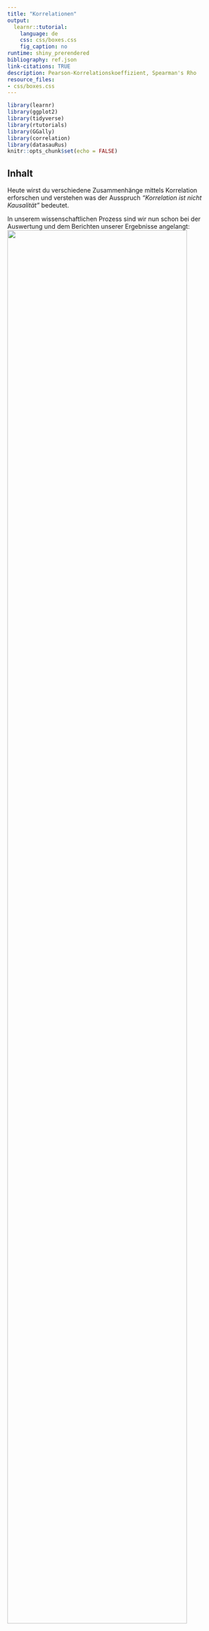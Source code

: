 ```yaml
---
title: "Korrelationen"
output:
  learnr::tutorial:
    language: de
    css: css/boxes.css
    fig_caption: no
runtime: shiny_prerendered
bibliography: ref.json
link-citations: TRUE
description: Pearson-Korrelationskoeffizient, Spearman's Rho
resource_files:
- css/boxes.css
---
```


```r
library(learnr)
library(ggplot2)
library(tidyverse)
library(rtutorials)
library(GGally)
library(correlation)
library(datasauRus)
knitr::opts_chunk$set(echo = FALSE)
```

## Inhalt

Heute wirst du verschiedene Zusammenhänge mittels Korrelation erforschen und verstehen was der Ausspruch *"Korrelation ist nicht Kausalität"* bedeutet.

In unserem wissenschaftlichen Prozess sind wir nun schon bei der Auswertung und dem Berichten unserer Ergebnisse angelangt: ![](images/prozess.png){width="90%"}

## Lernziele

In diesem Tutorial lernst du:

-   <input type="checkbox" unchecked> Was eine Korrelation ist</input>
-   <input type="checkbox" unchecked> Welche Arten von es Korrelation gibt</input>
-   <input type="checkbox" unchecked> Was du bei Korrelationen beachten solltest</input>
-   <input type="checkbox" unchecked> Wie du eine Korrelation berechnest</input>
-   <input type="checkbox" unchecked> Das Berichten der Ergebnisse nach APA-Richtlinien </input>

## Grundlagen

Korrelationen sind eine Möglichkeit, den statistischen **Zusammenhang zwischen zwei Variablen** zu messen. Sie geben an, wie sich Veränderungen in einer Variable auf Veränderungen in einer anderen Variable auswirken (meist in einer *"je mehr/weniger XX, desto mehr/weniger YY"* - Beziehung). Es ist wichtig zu beachten, dass Korrelationen nur auf rechnerische Abhängigkeiten hinweisen, ohne einen kausalen Zusammenhang zwischen den Variablen herzustellen.

Ein einfaches Beispiel für eine **positive bzw. gleichsinnge Korrelation** wäre die Beziehung zwischen der Anzahl der Stunden, die jemand pro Woche studiert, und den Punkten in der Abschlussprüfung. Wenn jemand **mehr Zeit** mit dem Studieren verbringt, **steigen** auch **die Punkte in der Abschlussprüfung**.

```r
set.seed(341)
noten <- runif(50, min=0, max=100)
studienzeit <- noten * 0.2 + rnorm(50, mean =26, sd=1)

plot(studienzeit, noten, 
     main="Positive Korrelation: Studienzeit und Punkte in der Prüfung", 
     xlab="Studienzeit (Stunden/Woche)", 
     ylab="Punkte", 
     col="blue")
```

Ebenso wäre **auch** eine Korrelation **gleichsinning, wenn beide Werte abnehmen**.

Eine **negative bzw. gegenläufige Korrelation** könnte zwischen der Anzahl der gerauchten Zigaretten pro Tag und der Lungenkapazität bestehen. Je **mehr geraucht** wird, desto **stärker nimmt** tendenziell die **Lungenkapazität ab**.

```r
set.seed(371)
zigaretten <- runif(50, min=0, max=30)
lungenkapazitaet <- 100 - zigaretten * 1.5 + rnorm(50, mean=0, sd=5)
plot(zigaretten, lungenkapazitaet, 
     main="Negative Korrelation: Rauchen und Lungenkapazität", 
     xlab="Zigaretten (Stück/Tag)", 
     ylab="Lungenkapazität", 
     col="blue")
```

Wenn du Korrelation etwas interaktiver verstehen möchtest, besuche die [Seite "interpreting correlations"](https://rpsychologist.com/correlation/) von Kristoffer @magnusson2023 .

### Stolperfallen

::: gelb
Es ist jedoch wichtig zu beachten, dass **Korrelationen nicht immer auf eine tatsächliche Beziehung hinweisen**. Zum Beispiel könnte es eine Korrelation zwischen der Anzahl der Eiscremebecher, die im Sommer verkauft werden, und der Anzahl der Badeunfälle geben, aber das bedeutet nicht, dass das Essen von Eiscreme zu Badeunfällen führt. Es könnte eine gemeinsame Ursache geben, wie warmes Wetter, das sowohl den Verkauf von Eiscreme als auch Badeunfälle beeinflusst (ist diese Variable nicht Teil unseres Schätzung wird sie als Störvariable bezeichnet, mehr dazu [hier](https://onlinekurslabor.phil.uni-augsburg.de/course/text/3869/3156)).
:::

```r
set.seed(371)
eiscremebecher <- runif(50, min=0, max=5000)
badeunfaelle <- eiscremebecher * 0.6 + rnorm(50, mean=50, sd=500)

plot(eiscremebecher, badeunfaelle, 
     main=" Korrelation: Eiscreme und Badeunfälle", 
     xlab="Eiscremebecher (Anzahl)", 
     ylab="Badeunfälle", 
     col="red")
```

</br>

Darüber hinaus hat sich das Mantra: **"Korrelation ist nicht Kausalität"** unter der Gruppe an Statistikgelehrten verbreitet. Es ist quasi das Codewort für den Club der Statistik, mit dem sich die Mitglieder auch gleichzeitig in der Öffentlichkeit wiedererkennen können. 😉

Korrelation ist die totale Gleichberechtigung zwischen beiden Variablen. Es wird keine Annahme gemacht, ob und in welcher Weise eine der beiden Variablen die andere beeinflusst. Wollen wir das herausfinden, müssen wir zu komplexeren Methoden wie der Regression greifen und auch das Versuchsdesign entsprechend geschickt entwerfen.

Aber zurück zur Korrelation: Es gibt in der Statistik **zahlreiche Arten eine Korrelation** zu berechnen. Wir wollen uns heute auf die zwei populärsten Arten Beschränken:

-   **Pearson-Produkt-Moment-Korrelation** (für zwei intervallskalierte Variablen)
-   **Spearman´s ρ** (bzw. rho) (für zwei mindestens ordinalskalierte Variablen)

## Pearson-Korrelation

::: gelb
Die Pearson-Produkt-Korrelation schätzt die Stärke und Richtung des **linearen** Zusammenhangs zwischen zwei **metrisch** skalierten Variablen.

Korrelationen werden in der Statistik meist mit dem Buchstaben *r* abgekürzt. Die wahre (meist unbekannte) Korrelation in der Population trägt den passenden altgriechischen Buchstaben, $\rho$ [rho].
:::

</br>

Die Pearson-Produkt-Moment Korrelation (kurz: Pearson-Korrelation), ist ein Maß für den linearen Zusammenhang zwischen zwei Variablen. Sie variiert **zwischen -1 und +1**, wobei +1 eine perfekte positive Korrelation, -1 eine perfekte negative Korrelation und **0 keine Korrelation** bedeutet. Dabei lassen sich diese Korrelationen auch nach ihrer Stärke einordnen:

-   \|*r*\| um den Wert .10 **geringe / schwache Korrelation**
-   \|*r*\| um den Wert .30 **mittlere / moderate Korrelation**
-   \|*r*\| um den Wert .50 **große / starke Korrelation**

Diese Interpretation wurde, wie auch die Effektstärke, von @cohen1988 aufgestellt und ist ebenfalls nur eine Daumenregel.

### Hypothesen aufstellen

Auch für Korrelationsanalysen stellen wir, wie immer, zwei Hypothesen auf:

-   H0 (Nullhypothese): Es besteht keine Korrelation zwischen den Variablen.
-   H1 (Alternativhypothese): Es besteht eine Korrelation zwischen den Variablen.

## Voraussetzungen prüfen

Bevor wir mit der Korrelation den Zusammenhang berechnen, müssen wir sicherstellen, dass unsere Daten die notwendigen Voraussetzungen erfüllen.

Damit wir Aussagen von unserer Stichprobe auf die Grundgesamtheit übertragen (Inferenzstatistik) können, müssen wir zuvor unsere Daten etwas genauer inspizieren.

Voraussetzungen für Korrelationen:

+----------------------------------+-----------------------------+
| Voraussetzungen                  | Überprüfung                 |
+==================================+=============================+
| 1.  keine Ausreißer              | `boxplot()`                 |
+----------------------------------+-----------------------------+
| 2.  keine Kluster                | `plot()`                    |
+----------------------------------+-----------------------------+
| 3.  Normalverteilung             | `qqnorm()` und `qqline()`   |
+----------------------------------+-----------------------------+
| 4.  Linearität                   | `plot()`                    |
+----------------------------------+-----------------------------+

Nehmen wir an, wir untersuchen den Datensatz `economics` aus dem `ggplot2`-Paket in *R*, der Zeitreihendaten zur US-Wirtschaft enthält. Der `economics` Datensatz enthält unter anderem Daten zur Anzahl an Arbeitslosen (`unemploy`) und zur medianen Dauer der Arbeitslosigkeit in Wochen (`uempmed`).

```r
# Laden des economics Datensatzes
# library(ggplot2)
# library(tidyverse)

head(economics) |> 
  select(uempmed, unemploy)

```

Wir gehen diese Voraussetzungen eine nach dem anderen durch:

### Keine Ausreißer

Die **Pearson-Korrelation** ist sehr empfindlich gegenüber Ausreißern. Daher sollten wir unsere Daten im Vorhinein entsprechend mittels Visualisierungen überprüfen und bei Ausreißern ggf. robustere Verfahren zur Berechenung wählen (z.B. Spearman´s Rho).

Am leichtesten lassen sich Ausreißer im `boxplot()` erkennen:

```r
boxplot(economics$uempmed, 
        main = "uempmed: durchschnittliche Dauer der Arbeitslosigkeit")
boxplot(economics$unemploy, 
        main = "unemploy: Anz. an Arbeitslosen")
```

::: blau-nb
Wie bereits erwähnt, gibt es zahlreiche andere Wege zur Visualisierung außer `ggplot2`. Was du oben siehst, ist eine typische Anwendung von Visualisierungen mit base R.
:::

```r
  question_radio("Denkst du wir haben Ausreißer in den Daten?",
    answer("Es gibt eine Menge an Ausreißern in beiden Variablen.", 
           correct = TRUE),
    answer("In der Variable `uempmed` gibt es 1 Ausreißer.", 
           message = "Es gibt einen Ausreißer der heraussticht, aber auch alle anderen Punkte bis zum Wisker, können als Ausreißer interpretiert werden."),
    answer("Es gibt keine Ausreißer in den Daten.",
           message = "alle Punkte, die nach dem Wisker eingezeichnet sind, können als Ausreißer interpretiert werden."),
    correct  = "In dem Fall des Boxplots sind Daten, die Auserhalb der 1.5 x IQR liegen als Ausreißer markiert. Das sind hier alle Punkte die auserhalb des Wiskers liegen.",
    incorrect = random_encouragement("de"),
    allow_retry = TRUE,
    random_answer_order = TRUE
  )
```

### Keine Kluster

Auch Kluster führen zu falschen Annahmen über unsere Daten. Das lässt sich am besten grafisch zeigen:

![](images/Cluster_werner_gruber.JPG)

Source: @gruber2019, [online](https://wgruber.github.io/Modellbildung2/)

Ohne die Kluster zu beachten, würden wir hier von einem starken positiven Zusammenhang ausgehen (pinke Linie). Berechnen wir pro Kluster den Zusammenhang (gelbe und blaue Linie) sieht der Zusammenhang schon wesentlich schwächer aus.

Schauen wir uns den `economics` Datensatz mittels `plot()` im Hinblick auf mögliche Kluster an:

```r
plot(economics$uempmed, economics$unemploy, 
     main="Scatterplot: durchschnittliche \n Dauer der Arbeitslosigkeit vs. Anzahl")
```

```r
  question_radio("Denkst du wir haben Kluster in den Daten?",
    answer("Es gibt keine erkennbaren Kluster in den Daten.", 
           correct = TRUE),
    answer("Die Daten lassen sich deutlich in 2 Kategorien unterscheiden.", 
           message = "Ich sehe was du meinst: je höher der x-Wert, desto weniger Daten liegen vor, aber der Trend bleibt doch annähernd der gleiche daher können wir hier keine klaren Gruppen trennen."),
    correct  = "Obwohl die Daten immer weniger werden je höher der x-Wert ist können wir keine klaren Gruppen trennen.",
    allow_retry = TRUE,
    random_answer_order = TRUE
  )
```

### Normalverteilung

Wie du auf eine Normalverteilung untersuchst, hast du im letzten Tutorial bereits gelernt, aber übung macht den Meister:

Schau dir die **Q-Q-Plots** `qqnorm()` mit `qqline()` für unsere Beispieldaten an:

durchschnittliche Dauer der Arbeitslosigkeit

```r
qqnorm(economics$uempmed, ylab = "Median-Dauer Arbeitslosigkeit") 
qqline(economics$uempmed, col= "red")
```

Arbeitslosenzahlen:

```r
qqnorm(economics$unemploy, ylab = "Arbeitslosenzahl") 
qqline(economics$unemploy, col= "red")
```

```r
quiz(
  question_radio("Denkst du wir haben eine Normalverteilung für unsere Daten?",
    answer("Die Daten weichen insbesondere an den Enden sehr stark von der Diagonalen ab, daher sind die Daten *nicht* normalverteilt.",
           correct = TRUE),
    answer("Die Daten weichen nur marignal von der Diagonalen ab, daher sind die Daten normalverteilt.", 
           message = "Obwohl es nur an den Rändern abweicht, ist das Maß der Abweichung doch so stark, dass diese Daten nicht mehr als normalverteilt bezeichnert werden sollten."),
    correct  = "Genau! Die Daten sind nicht normalverteilt. Das könntest du auch überprüfen, indem du den shapiro.test() für die Variablen durchführst.",
    incorrect = random_encouragement("de"),
    allow_retry = TRUE,
    random_answer_order = TRUE
  ))
```

### Linearität

Da wir mit der Korrelation den linearen Zusammenhang testen, sollten wir auch davon ausgehen können, dass unsere Daten einen linearen Zusammenhang aufweisen. Um dies zu überprüfen würden wir uns ebenfalls das Punktdiagramm unserer Daten anschauen.

Hier haben wir für dich einige Zusammenhänge simuliert, und mit rot jeweils eine Linie des Zusammenhangs (Korrelationsgerade) eingezeichnet. In nicht linearen Zusammenhängen bekommen wir teilweise starke Abweichungen der Daten von unserem liniearen Schätzungsgeraden, die damit zu einer Verzerrung des Korrelationskoeffizienten führen können. Plump ausgedrück: Ist der Zusammenhang der Daten nicht linear, ist es nicht die beste Idee deneren Zusammenhang mit einer Linie auszudrücken. Es würden teilweise zwei Linien benötigt oder sogar eine Bogenform (exponentieller Zusammenhang).

```r
set.seed(123)

# Definieren der Anzahl der Datenpunkte
n <- 20

# Erzeugen von Daten für vier verschiedene Szenarien
x <- 1:n
y_linear <- 1.5 * x + rnorm(n, mean=0, sd=1)  # Linearer Zusammenhang
y_exponential <- 0.2 * exp(x/3) + rnorm(n, mean=0, sd=1)  # Exponentieller Zusammenhang
y_cluster <- c(rep(5, 10), rep(20, 10)) + rnorm(n, mean=0, sd=0.5)  # Kluster-Effekt
y_outlier <- c(rep(5, n-1), 35) + rnorm(n, mean=0, sd=0.5)  # Extrem hoher Ausreißer

# Berechnung des Korrelationskoeffizienten für linearen Zusammenhang
cor_linear <- cor(x, y_linear)
cor_exp <- cor(x, y_exponential)
cor_cluster <- cor(x,y_cluster)
cor_outlier <- cor(x,y_outlier)

# Erstellen der Plots
par(mfrow = c(2, 2))

plot(x, y_linear, main=paste("Linearer Zusammenhang\nKorrelation r =:", 
                             round(cor_linear, 2)), 
     ylim=c(0, 35), 
     pch=19,
     ylab = NA,
     xlab = NA,
     xaxt = "n",
     yaxt = "n")
reg_modell <- lm(y_linear ~ x)
abline(reg_modell, col="red")

plot(x, y_exponential, 
     main=paste("Exponentieller Zusammenhang\nKorrelation r =:",
                round(cor_exp, 2)), 
     ylim=c(0, 100),
     pch=19,
     ylab = NA,
     xlab = NA,
     xaxt = "n",
     yaxt = "n")
reg_modele <- lm(y_exponential ~ x)
abline(reg_modele, col="red")

plot(x, y_cluster, 
     main=paste("Kluster-Effekt\nKorrelation: r =", round(cor_cluster, 2)), 
     ylim=c(0, 35), 
     pch=19,
     ylab = NA,
     xlab = NA,
     xaxt = "n",
     yaxt = "n")
reg_modelc <- lm(y_cluster ~ x)
abline(reg_modelc, col="red")

plot(x, y_outlier, main=paste("Effekt durch hohen Ausreißer\nKorrelation: r =",
                              round(cor_outlier, 2)),
     ylim=c(0, 35),
     pch=19,
     ylab = NA,
     xlab = NA,
     xaxt = "n",
     yaxt = "n")
reg_modelo <- lm(y_outlier ~ x)
abline(reg_modelo, col="red")

# reset graphics device option
par(mfrow = c(1, 1))
```

#### Datasaurus Dozen

Um den Punkt zu verdeutlichen, dass es wichtig ist, die Daten visuell darzustellen und sich nicht bloß *summary stats* anzusehen, haben Forschende die *Datasaurus Dozen* entwickelt: 12 Datensätze, **alle mit gleichem Mittelwert, Standardabweichung und Korrelation**. [@matejka2017]

```r
datasauRus::datasaurus_dozen |>
  dplyr::filter(dataset != "slant_up") |>
ggplot(aes(x = x, y = y, colour = dataset))+
    geom_point()+
    theme_void()+
    geom_abline(color = "red") +
    theme(legend.position = "none")+
    facet_wrap(~dataset, ncol = 3)
```

In nicht simulierten Daten ist es natürlich nicht ganz so einfach zu sehen, ob ein linearer Zusammenhang besteht. Frage dich einfach: Gibt es einen generellen Trend für eine Diagonale in den Daten, die auf einen solchen Zusammenhang hindeuten würde?

::: aufgabe
Sieh dir mittels `plot()` nochmal unsere `economics` Daten an und überlege, ob wir einen linearen Zusammenhang vermuten können.
:::

```r
plot(economics$uempmed, economics$unemploy, 
     main="Scatterplot: durchschnittliche \nDauer der Arbeitslosigkeit vs. Anzahl")
```

```r
  question_radio("Denkst du wir haben eine Linearität für unsere Daten?",
    answer("Es gibt einen klar zu erkennenden, positiven linearen Zusammenhang.",
           correct = TRUE),
    answer("Es gibt einen klar zu erkennenden, negativen linearen Zusammenhang.", 
           message = "Die Daten gehen von links unten nach rechts oben, es liegt ein gleichgerichteter Zusammenhang vor, hier: je mehr x desto mehr y."),
    answer("Es gibt keinen klar zu erkennenden linearen Zusammenhang.", 
           message = "Generell lässt sich schon ein Trend für einen positiven linearen Zusammenhang erkennen. Die Daten gehen von links unten nach rechts oben, sind also gleichsinnig."),
    correct  = "Die Daten gehen von links unten nach rechts oben, es liegt ein gleichsinniger Zusammenhang vor, hier: je mehr x desto mehr y.",
    incorrect = random_encouragement("de"),
    allow_retry = TRUE,
    random_answer_order = TRUE
  )
```

```r
  question_radio("Nachdem wir alle Voraussetzungen nun geprüft haben, würdest du sagen wir können mit unseren Daten Pearsons *r* berechnen?",
    answer("Lieber nicht, da die Voraussetzungen nicht erfüllt sind.",
           correct = TRUE),
    answer("Die Voraussetzungen sind zwar nicht alle erfüllt, aber zum Großteil schon.", 
           message = "Das einzige was erfüllt ist, ist die Linearität. Die Daten sind nicht normalverteilt, daher wäre ein Signifikanztest nicht angebracht (zumindest keiner, der nicht auf unsere Verteilung angepasst ist). Außerdem gibt es sehr viele Ausreißer. Auch das würde verlangen, dass wir einen speziellen angepassten Test rechnen sollten."),
    correct  = "Genau! Das einzige was erfüllt ist, ist die Linearität. Die Daten sind nicht normalverteilt, daher wäre ein Signifikanztest nicht angebracht (zumindest keiner, der nicht auf unsere Verteilung angepasst ist). Außerdem gibt es sehr viele Ausreißer. Auch das würde verlangen, dass wir einen speziellen angepassten Test rechnen sollten.",
    allow_retry = TRUE,
    random_answer_order = TRUE,
    incorrect = random_encouragement("de")
  )
```


### Beispiel

Da der `economics` Datensatz nicht die Voraussetzungen für pearsons *r* erfüllt, wollen wir gemeinsam den Beispieldatensatz `mtcars` auf diese Voraussetzungen untersuchen.

Die Daten den `mtcars` stammen aus der Zeitschrift *Motor Trend US* aus dem Jahr 1974 und umfassen den Kraftstoffverbrauch und 10 Aspekte der Fahrzeugkonstruktion und -leistung von 32 Fahrzeugen (Modelle von 1973-74). Wir schauen uns die Variablen `mpg`- *Miles/(US) gallon* und `wt` - *Weight (1000 lbs)* an.

::: aufgabe
Teste, ob die Variblen `mpg` und `wt` den Voraussetzungen für eine Pearson Korrelation entsprechen.

-   keine Ausreißer: boxplot()
-   keine Kluster: plot()
-   Linearität: plot()
-   Normalverteilung: qqnorm() + qqline()
:::

```r

```

```r
boxplot(mtcars$mpg, main="Miles/gallon")
boxplot(mtcars$wt, main="weight")
plot(mtcars$mpg, mtcars$wt)
qqnorm(mtcars$mpg, main = "Miles/gallon Q-Q Plot")
qqline(mtcars$mpg)
qqnorm(mtcars$wt, main = "weight Q-Q Plot")
qqline(mtcars$wt)
```

Uff, da kommt einiges an Code zusammen!

Uns steht für die Visualisierung des Zusammenhangs von Variablen auch eine nette Funktion aus dem Paket `GGally` zur Verfügung.

Die Funktion sieht so aus:

``` r
GGally::ggscatmat(data, colums = c("x","y"))
```

Sie nimmt deinen Data Frame (`data`) als Input, und du gibst ihr für das `colums` Argument alle Variablen, für die du dir den Zusammenhang visualisieren möchtest (in Anführungszeichen `"x"` und daher als Vektor `c()`).

::: aufgabe
Passe den Code für unser `mtcars` Beispiel mit `mpg` und `wt` an.
:::

```r
# library(GGally)
data |> 
  ggscatmat(columns = c("variable1", "variable2"))
```

```r
mtcars |> 
  ggscatmat(columns = c("mpg", "wt"))
```

Du siehst in dieser Grafik gleich mehrere spannende Dinge:

-   die **Verteilung** der jeweiligen Variablen (Diagonale),
-   den **Scatterplot** der Variablen (unten links)
-   **Pearsons** *r* (oben rechts)

Auch so könntest du die Variablen auf die Kriterien hin untersuchen. In den Verteilungen kannst du gut erkennen, ob die Variablen normalverteilt sind und der Scatterplot gibt dir Auskunft über potentielle Ausreißer, Kluster und der Linearität.

```r
  question_radio("Nachdem wir die Voraussetzungen nun geprüft haben, würdest du sagen wir können mit den `mtcars` Daten Pearsons *r* berechnen?",
    answer("Die Normalverteilung und Linearität sind gegeben. Es gibt nur 3 extreme Werte, die jedoch nicht besonders stark von den anderen Daten abweichen.",
           correct = TRUE),
    answer("Lieber nicht, da die Voraussetzungen der Linearität nicht erfüllt sind.", 
           message = "Die Daten lassen durchaus einen negativen linearen Trend erkennen."),
    correct  = random_praise("de"),
    allow_retry = TRUE,
    random_answer_order = TRUE
  )
```

Super! Machen wir weiter mit der Funktion zur Berechnung der Korrelation.

## Pearsons *r* berechnen

<hr>

Dieser Abschnitt basiert zu großen Teilen auf dem hervorragenden R Tutorial [Discovr](https://www.discovr.rocks/discovr/) von Andy @field.

<hr>

Das Paket `correlation` bündelt viele korrelationsbezogene Funktionen in einem praktischen und leicht zu nutzenden Paket. Seine Hauptfunktion trägt den Namen … Trommelwirbel … `correlation()`.

``` r
correlation::correlation(data,
                         method = "pearson",
                         p_adjust = "holm",
                         ci = 0.95
                         )
```

Hier sind die für dich wichtigsten Argumente aufgelistet, aber es gibt natürlich noch weitere. Fürs Erste schauen wir uns nur die Hauptargumente an, die wir verwenden werden:

-   `data`: Hier nennst du den Data Frame, der die Variablen enthält, die du korrelieren möchtest.
-   `method` Dieses Argument legt die Methode für den Korrelationskoeffizienten fest. Standardmäßig ist es auf `pearson` gesetzt (für Pearsons Korrelation), kann aber unter anderem auf `spearman` (Spearman´s Rho) und `kendall` geändert werden. Wir schauen uns dabei nur *pearson* und *spearman* an.
-   `p_adjust`: Standardmäßig korrigiert die Funktion den *p*-Wert für die Anzahl der durchgeführten Tests (eine gute Idee) mit der Holm-Bonferroni-Methode, die die Fehlerrate vom Typ I kontrolliert, aber mit einem geringeren Risiko für einen Fehler vom Typ II. Du kannst dieses Argument auf `none` (also keine Korrektur für multiple Tests, eine schlechte Idee), `bonferroni` (um die Standard-Bonferroni-Methode anzuwenden) oder mehrere andere Methoden ändern.
-   `ci`: Dieses Argument legt die Breite des Konfidenzintervalls fest. Standardmäßig ist es 0.95 für ein 95%iges Konfidenzintervall, was wahrscheinlich das sein wird, was du normalerweise verwenden wirst.

Um die Funktion zu nutzen, nimm deinen Data Frame, leite ihn in die Funktion `select()` von `dplyr` weiter, um die Variablen auszuwählen, die du korrelieren möchtest, und leite das dann in die Korrelationsfunktion weiter. Du kannst dieselbe Code-Struktur verwenden, egal ob du zwei Variablen korrelieren möchtest oder alle Korrelationen zwischen Paaren von mehreren Variablen berechnen möchtest.

#### Die Funktion

Um die Pearson-Korrelation zwischen den Variablen `mpg` und `wt` in `mtcars` zu berechnen, würden wir folgendes ausführen (da die Pearson-Variante das Standardargument ist):

```r
mtcars |> 
  select(mpg, wt) |> 
  correlation() |> 
  select(r, CI_low,CI_high, t, df_error,p)
```

```r
#library(dplyr)
#library(correlation)
mtcars |> 
  select(mpg, wt) |> 
  correlation() |> 
  select(r, CI_low, CI_high, t, df_error, p)
```

Du siehst als Ausgabe der Funktion eine lange Liste. Falls sie für dich zu lang ist kannst du natürlich mit `select()` die Ausgabe auf die für dich relevanten Größen kürzen.

Wie würdest du dieses Ergebnis interpretieren?

```r
question_radio("Der *p*-Wert für den Zusammenhang zwischen der Reichweite mit einer Gallone und dem Gewicht beträgt < 0,001. Was bedeutet dieser Wert?",
    answer("Die Wahrscheinlichkeit, die vorliegende Stichprobe zu ziehen, wenn der Wert von *r* in der Population tatsächlich Null wäre, ist kleiner als 0,001. Ich gehe daher davon aus, dass der Zusammenhang nicht null ist.", 
           correct = T),
    answer("Die Wahrscheinlichkeit, dass *r* = -0,87 ein Zufallsergebnis ist, beträgt weniger als 0,001.", 
           message = "*p*-Werte sagen uns nicht, ob Ergebnisse zufällig auftreten."),
    answer("Die Wahrscheinlichkeit, dass zwischen der Reichweite mit einer Gallone und dem Gewicht kein Zusammenhang besteht, beträgt 0,001.", 
           message = "*p*-Werte sagen uns nichts über die Wahrscheinlichkeit der Nullhypothese."),
    answer("Ich habe einen anderen `*p*-Wert als 0,001 erhalten.", 
           message = "Möglicherweise hast du die Analyse falsch durchgeführt oder die wissenschaftliche Notation (e-10) hat dich in die verwirrt?"),
    correct = "Richtig, unter der Annahme der H0 ist dieses Ergebnis sehr unwahrscheinlich, daher gehen wir von einem Zusammenhang zwischen den Variablen aus.",
    random_answer_order = TRUE,
    allow_retry = T
  )
```

Wie du den Zusammenhang interpretieren kannst, hast du heute auch bereits gelernt:

-   \|*r*\| um den Wert .10 **geringe / schwache Korrelation**
-   \|*r*\| um den Wert .30 **mittlere / moderate Korrelation**
-   \|*r*\| um den Wert .50 **große / starke Korrelation**

\*nach @cohen1988

Wende es doch gleich auf unser Beispiel an:

```r
question_radio("Der *r*-Wert für den Zusammenhang zwischen der Reichweite mit einer Gallone und dem Gewicht beträgt **-.87**. Was bedeutet dieser Wert?",
    answer("Es besteht ein *starker* Zusammenhang zwischen der Reichweite mit einer Gallone und dem Gewicht. Je *höher* die Reichweite, desto *niedriger* das Gewicht.", 
           correct = T),
    answer("Es besteht ein *geringer* Zusammenhang zwischen der Reichweite mit einer Gallone und dem Gewicht. Je *höher* das Gewicht, desto *niedriger* die Reichweite.", 
           message = "Nach Cohen handelt es sich um einen vergleichsweise *starken* Zusammenhang."),
    answer("Es besteht ein *mittlerer* Zusammenhang zwischen der Reichweite mit einer Gallone und dem Gewicht. Je *höher* das Gewicht, desto *höher* die Reichweite.", 
           message = "Das negative Vorzeichen des *r*-Werts zeigt uns, dass wir einen *gegenläufigen* Zusammenhang haben. Nach Cohen (1988) handelt es sich um einen vergleichsweise *starken* Zusammenhang."),
    correct = "Richtig, das negative Vorzeichen des *r*-Werts zeigt uns, dass wir einen *gegenläufigen* Zusammenhang haben und nach Cohen (1988) handelt es sich um einen vergleichsweise *starken* Zusammenhang.",
    random_answer_order = TRUE,
    allow_retry = T
  )
```

### Expertenfrage 🧙

Du hast wahrscheinlich gesehen, dass wir auch hier ein Konfidenzintervall bekommen. Was sagt dies über unser *r*-Wert aus?

```r
question("Das Konfidenzintervall für die Assoziation zwischen der Reichweite mit einer Gallone und Gewicht liegt zwischen -0.93 und -0.74. Was sagt uns das?",
    answer("Wenn dieses Konfidenzintervall eines der 95% ist, das den Populationswert enthält, dann liegt der Populationswert von *r* zwischen -0.93 und -0.74.", 
           correct = TRUE),
    answer("Es gibt eine 95%ige Chance, dass der Populationswert von *r* zwischen -0.93 und -0.74 liegt.", 
           message = "Aus einem Konfidenzintervall können keine Wahrscheinlichkeitsaussagen gemacht werden. Wir wissen nicht, ob dieses spezielle KI eines der 95% ist, das den Populationswert von *r* enthält."),
    answer("Die Wahrscheinlichkeit, dass dieses Konfidenzintervall den Populationswert enthält, beträgt 0.95.", 
           message = "Die Wahrscheinlichkeit, dass dieses Konfidenzintervall den Populationswert enthält, ist entweder 0 (es enthält ihn nicht) oder 1 (es enthält ihn), aber es ist unmöglich zu wissen, welcher Fall zutrifft."),
    answer("Ich kann zu 95% sicher sein, dass der Populationswert von *r* zwischen -0.93 und -0.74 liegt.", 
           message = "Konfidenzintervalle quantifizieren nicht dein subjektives Vertrauen."),
    random_answer_order = TRUE,
    allow_retry = T,
    incorrect = random_encouragement("de")
  )

```

Wir haben bisher kaum über Konfidenzintervalle (KI) gesprochen, daher hier ein Versuch einer kurzen Erklärung:

**Ein Konfidenzintervall ist eine auf Stichprobendaten basierende Schätzung**, die angibt, wo wir den wahren Populationswert vermuten können, wenn das Konfidenzintervall zu denen gehört, die den wahren Wert auch wirklich enthalten.

Wie können wir wissen, dass 95% der KI eben jenen wahren Wert enthalten?

Die Aussage, dass 95% der KI den wahren Wert enthalten, ist eine langfristige Frequenzaussage. Sie bedeutet, dass, wenn wir unter identischen Bedingungen **unendlich viele Stichproben** ziehen und für jede Stichprobe ein KI berechnen würden, **95% dieser Intervalle den wahren Populationswert enthalten** würden. Dank @magnusson2023 kannst du auch diesen Zusammenhang interaktiv austesten: [Interpreting Confidence Intervals](https://rpsychologist.com/d3/ci/).

Für ein **einzelnes** Konfidenzintervall, das aus einer spezifischen Stichprobe berechnet wurde, können wir daher nicht sagen, dass es mit einer Wahrscheinlichkeit von 95% den wahren Wert enthält. **Ein spezifisches KI enthält entweder den wahren Wert oder nicht, aber wir wissen nicht, welcher dieser Fälle zutrifft**.

Zusammenfassend lässt sich sagen, dass die Aussage, dass 95% der KIs den wahren Wert enthalten, eher ein theoretisches Konzept ist, das die Zuverlässigkeit der Methode zur Erstellung von KIs unter idealen Bedingungen beschreibt.

### Berichten

Selbstverständlich wollen wir auch dieses Ergebnis in der Forschungsarbeit berichten:

*r* wird wie folgt berichtet: *r*("df") = "*r*-Wert", *p* = "*p*-Wert"

::: gelb
In einer Analyse von 32 Beobachtungen wurde eine signifikante negative Korrelation zwischen dem Kraftstoffverbrauch und dem Gewicht von Fahrzeugen festgestellt $r(30)= -.87, p<.001$. Dieses Ergebnis deutet darauf hin, dass mit zunehmendem Gewicht der Fahrzeuge der Kraftstoffverbrauch signifikant abnimmt. Nach Cohen (1988) ist dies ein starker Zusammenhang."
:::

## Spearman´s rho

::: gelb
Die **Spearman´s rho** (auch Rangkorrelation nach Spearman) schätzt die Stärke und Richtung des **linearen** Zusammenhangs zwischen zwei mindestens **ordinal** skalierten Variablen.

Sie gehört zu den *nicht-parametrischen* Verfahren und kann auch mit nicht-normalverteilten Daten und Ausreißern umgehen!
:::

</br>

**Fremdwörter**

- parametrisch = verteilungsunterstellend (z.B. Normalverteilung)
- non-parametrisch = verteilungsfrei

*Spearman´s rho* ist das non-parametrische Äquivalent der Korrelationsanalyse nach Pearson und wird häufig angewandt, wenn die Voraussetzungen für ein parametrisches Verfahren nicht erfüllt sind. 

Das Praktische für uns:

-   Die Daten müssen nicht normalverteilt sein\
-   die Variablen lediglich ordinalskaliert vorliegen
-   kann auch bei kleinen Stichproben berechnet werden
-   robust gegenüber Ausreissern
-   die Daten müssen nicht unbedingt linear sein, aber sollten *monoton* sein.

Somit ist die Voraussetzung für die Berchenung von *Spearmans rho*:

+---------------------------------------+--------------------------+
| Voraussetzungen                       | Überprüfung              |
+=======================================+==========================+
| 1.  mind. ordinal skalierte Variablen | Studiendesign            |
+---------------------------------------+--------------------------+

Versuchen wir doch mit dieser Methode die vorher an Vorannahmen gescheiterte Schätzung des Zusammenhangs zwischen der Arbeitslosigkeitsdauer und der Anzahl an Arbeitslosen zu berechnen.

### Hypothesen aufstellen

-   H0 (Nullhypothese): Es gibt **keinen** Zusammenhang zwischen der Anzahl an Arbeitslosen und der Arbeitslosigkeitsdauer.
-   H1 (Alternativhypothese): Es gibt **einen** Zusammenhang zwischen der Anzahl an Arbeitslosen und der Arbeitslosigkeitsdauer.

### Berechnen von Spearman´s rho

Wir können weiterhin die `correlation()` Funktion nutzen, und passen lediglich das Argmuent der `method` auf `spearman` an:

``` r
correlation::correlation(data,
                         method = "spearman")
```

::: aufgabe
Berechne Spearmans rho für den Zusammenhang von `uempmed` und `unemploy` aus dem `economics` Datensatz.
:::

```r
economics |> 
  select() |> 
  correlation()
```

```r
economics |> 
  select(uempmed, unemploy) |> 
  correlation(method = "spearman")
```

Beachte das hier nun nicht mehr *r* sondern *rho* in der Ausgabe steht. Du kannst es jedoch so wie *r* interpretieren.

```r
quiz(caption = "Übe das Interpretieren:",
question_radio("Was weißt du jetzt über den Zusammenhang von Arbeitslosigkeitsdauer und -Anzahl?",
    answer("Es besteht ein *starker* Zusammenhang zwischen der Arbeitslosigkeitsdauer und der Anzahl. Je *höher* die Anzahl, desto *höher* die durchschnittliche Dauer", 
           correct = T),
    answer("Es besteht ein *starker* Zusammenhang zwischen der der Arbeitslosigkeitsdauer und der Anzahl. Je *höher* die Anzahl, desto *niedriger* die Arbeitslosigkeitsdauer.", 
           message = "Wir haben ein positives Vorzeichen und daher einen gleichsinnigen Zusammenhang."),
    answer("Es besteht ein *mittlerer* Zusammenhang zwischen der der Arbeitslosigkeitsdauer und der Anzahl. Je *höher* die Arbeitslosigkeitsdauer, desto *höher* die Anzahl.", 
           message = "Nach Cohen (1988) handelt es sich um einen vergleichsweise starken Zusammenhang."),
    correct = "Richtig, das positive Vorzeichen des *r*-Werts zeigt uns, dass wir einen *gleichsinnigen* Zusammenhang haben und nach Cohen (1988) handelt es sich um einen vergleichsweise *starken* Zusammenhang.",
    random_answer_order = TRUE,
    allow_retry = T
  ),
question_radio("Wie lautet der $p$-Wert?",
               answer("$p < .001$", correct = TRUE),
               answer("$p = 6.0237$", message = "Der p-Wert kann nur zwischen 0 und 1 liegen."),
               answer("$p = 0.060237$", message = "Beachte, dass der p-Wert in wissenschaftlicher Notation angegeben wird, weil er so viele Nullen enthält. e-163 bedeutet „mal 10 hoch minus 163“, also das Komma 163 Nullen nach links schieben ..."),
               incorrect = random_encouragement("de"),
               correct = random_praise("de"),
               random_answer_order = T,
               allow_retry = T),
question_radio("Ist der Test signifikant (gegeben das Signifikanzniveau $alpha = .05$)?",
               answer("Ja, da $p < alpha$", correct = TRUE),
               answer("Nein, da $p < alpha$", message = "Wenn p kleiner alpha, ist der Test immer signifikant. Nur die Interpretation ändert sich je nach Nullhypothese"),
               incorrect = random_encouragement("de"),
               correct = random_praise("de"),
               random_answer_order = T,
               allow_retry = T),
question_radio("Welche Nullhypothese testet der Test?",
               answer("H0: Die Korrelation beträgt in Wahrheit 0", correct = T),
               answer("H0: Die Korrelation ist in Wahrheit ungleich 0", 
                      message = "Das wäre eine ungerichtete Alternativhypothese"),
               incorrect = random_encouragement("de"),
               correct = random_praise("de"),
               random_answer_order = T,
               allow_retry = T),
question_radio("Würdest du die Nullhypothese beibehalten oder verwerfen?",
               answer("H0 beibehalten",
                      message = "Das wäre nur die richtige Entscheidung, wenn p > alpha wäre."),
               answer("H0 verwerfen",
                      correct = TRUE, 
                      message = "Das ist die richtige Entscheidung, da p < alpha"),
               incorrect = random_encouragement("de"),
               correct = random_praise("de"),
               random_answer_order = T,
               allow_retry = T),
question_radio("Was weißt du noch über den Zusammenhang von Arbeitslosigkeitsdauer und -Anzahl?",
    answer("Wir können nicht sagen, welche der Variablen die andere beeinflusst.", 
           correct = T),
    answer("Die durchschnittliche Arbeitslosigkeitsdauer beeinflusst die Anzahl.", 
           message = "Korrelationen geben keine Auskunft über die Kausalität!"),
    answer("Die Anzahl beeinflusst die durchschnittliche Arbeitslosigkeitsdauer.", 
           message = "Korrelationen geben keine Auskunft über die Kausalität!"),
    correct = "Richtig, Korrelationen geben keine Auskunft über die Kausalität! Wir können lediglich sagen, wie stark diese Variablen zusammenhängen und ob dieser Zusammenhang positiv oder negativ gerichtet ist.",
    random_answer_order = TRUE,
    allow_retry = T
  )
)
```

Super! Mit dem Verständnis können wir jetzt unsere Ergebnisse berichten.

### Berichten von Spearmans rho

::: gelb
"In einer Analyse von 574 Beobachtungen wurde eine signifikante Korrelation (Spearman's rho) zwischen der medianen Dauer der Arbeitslosigkeit und der Anzahl an Arbeitslosen festgestellt, $rho = 0.85, 95% CI [0.83, 0.87], p < .001$. Nach Cohen (1988) ist dies ein starker Zusammenhang."
:::

<br>


## Modelle

Du hast jetzt gelernt, den Zusammenhang von Variablen als **linearen Zusammenhang** zu beschreiben. Damit hast du 
ohne es wirklich zu merken ein Modell erstellt.

### *Was sind Modelle?*

### In Bezug auf unsere Daten:
Modelle sind wie Werkzeuge, mit denen wir unsere **Daten erklären und Vorhersagen treffen** können. Wenn wir sagen, wir "fitten" ein Modell an unsere Daten, bedeutet das, wir verwenden ein mathematisches Modell, um **Muster in unseren Daten zu erkennen und zu beschreiben**. Erinnere dich an die Streudiagramme und die Korrelationsgerade: Diese Linie ist dein "Modell", das versucht, die Beziehung zwischen den Variablen zu erklären.

### Erklärung der "Realität":
In der realen Welt werden Sachverhalte oft durch komplexe Beziehungen und Wechselwirkungen bestimmt. Modelle helfen uns, diese **Beziehungen zu vereinfachen und zu verstehen**. Sie sind wie Landkarten, die uns helfen, die Landschaft der realen Welt zu navigieren. Aber genau wie eine Landkarte **nicht jedes Detail der wirklichen Welt zeigen** kann, kann auch ein statistisches Modell nicht alles perfekt erfassen. Es ist eine vereinfachte Darstellung der Realität.
Diese Beziehungen werden meist als **aufeinander einflussnehmende Boxen** dargestellt. So könnten wir den Einfluss von Sonnencremenutzung auf das Hautkrebsrisiko wie folgt darstellen:

![](images/modell.png){width="90%"}

Du kannst dir bestimmt bereits vorstellen, dass dieses Modell nicht sehr genaue Vorhersagen des Hautkrebsrisikos erlauben wird, da noch weit mehr Wechselwirkungen in der Realität vorliegen. Mir fallen spontan noch ein Mediationseffekt (Hauttyp und Sonnencremenutzung) und ein Moderationseffekt (Wetter beeinflusst den Effekt von Sonnencremenutzung) ein:

![](images/modell2.png){width="90%"}

Falls du dich fragst was Moderation und Mediation ist, findest du [hier eine ausführliche Erklärung](https://statistikguru.de/blog/mediation-und-moderation.html). 

Je mehr relevante Variablen wir also in unser Modell aufnehmen, desto besser können wir die Realität widerspiegeln. Gleichzeitig wollen wir aber auch so wenig Variablen wie nötig inkludieren, um die Komplexität der Realität zu reduzieren, damit wir diese besser verstehen können.

::: gelb
**Modelle** sind also mächtige Werkzeuge, die uns **helfen, Daten zu analysieren und Schlüsse über die Realität zu ziehen**. Aber es ist wichtig zu verstehen, dass sie **Vereinfachungen** sind und nicht die ganze Komplexität der realen Welt erfassen können.
:::

</br>

Damit hast du nun auch das Tutorial zu Korrelationen erfolgreich gemeistert!! Super!

```r
datasauRus::datasaurus_dozen |>
  dplyr::filter(dataset == "dino") |>
  ggplot(aes(x, y)) +
  geom_point() +
  theme_void()
```

<h4 style="text-align:center"> Datasaurus says: „Danke für deine Aufmerksamkeit!“</h4>

## Learnings

So hast du heute abgeschnitten:

```r
# Shiny App um die Anzahl richtig beantworteter Fragen anzuzeigen. 
# Funktioniert in jedem Tutorial

shiny::observeEvent(
  input$get_score, 
  {
    objs2 = learnr:::get_tutorial_state()
    
    # Number of correct questions
    
    n_correct <- 
      # Access the $correct sublist item in each list item
        lapply(objs2, purrr::pluck, "correct") |>
           # make it a vector containing: TRUE and FALSE and NAs
           # NA is appearing for list items which don't have
           # a $correct subitem
                unlist() |> 
           # Taking the sum of a logical Vector returns the number of TRUEs
                sum(na.rm=TRUE)
    
    # Number of total questions
    
    total_questions <- 
      # 1. Access $type in each list item and make it a vector of types
      lapply(objs2, purrr::pluck, "type") |> unlist()
    
    # 2. Count the number of "question" in that vector
    total_questions <- total_questions[total_questions == "question"] |> 
      length()
      
      
    output$score = shiny::renderText(
      paste0(n_correct, " von ", total_questions,
        " im gesamten Tutorial beantworteten Fragen waren richtig.")
)
    invisible()
  }
)
```

```r
shiny::br()
shiny::actionButton("get_score", "Auswertung!")
shiny::br()
shiny::br()
shiny::textOutput("score")
shiny::br()
```

### Zusammenfassung

Du hast gelernt

-   die Richtung und Stärke von Zusammenhängen anhand von Korrelationen zu schätzen
-   dass Korrelationen keine Kausalitätsaussagen erlauben
-   dass ein 95% KI den wahren Wert entweder enthält oder nicht, aber nicht mit 95% Wahrscheinlichkeit enthält
-   dass es verschiedene Verfahren zur Berechnung von Korrelationen gibt
-   dass unsere Korrelationsgerade ein Modell für unsere Daten ist
-   Modelle sind essenziell, aber dennoch nur starke Vereinfachungen der Realität

Dabei hast du bereits 2 Arten von Korrelationen kennengelernt. Natürlich gibt es noch weit mehr. Hier eine tabellarische Zusammenfassung:

+--------------------------------------+---------------------+-----------------------+----------------------+
| Kriterium                            | Pearson-Korrelation | Spearman-Korrelation  | Kendalls Tau         |
+======================================+=====================+=======================+======================+
| Skalenniveau                         | Metrisch            | Ordinal oder metrisch | Ordinal              |
+--------------------------------------+---------------------+-----------------------+----------------------+
| Verteilung der Daten                 | Normalverteilung    | Beliebige Verteilung  | Beliebige Verteilung |
+--------------------------------------+---------------------+-----------------------+----------------------+
| Empfindlichkeit gegenüber Ausreißern | Hoch                | Mittel                | Niedrig              |
+--------------------------------------+---------------------+-----------------------+----------------------+
| Beziehungsart                        | Linear              | Monoton               | Monoton              |
+--------------------------------------+---------------------+-----------------------+----------------------+

### Neue Funktionen

+---------------------------------------------+-----------------------------------------------------------------+
| Funktion in R                               | Beschreibung                                                    |
+=============================================+=================================================================+
| `GGally::ggscatmat(data, colums = "x","y")` |  Erstellt eine Zusammenhangsvisualisierung für metrische Daten  |
+---------------------------------------------+-----------------------------------------------------------------+
| `correlation::correlation()`                | Praktisch zur Berchenung von Korrelationen                      |
+---------------------------------------------+-----------------------------------------------------------------+

::: gelb
Sieh dir auch die Info Seite von `correlation` an, um dich mit den anderen Arten (wie Kendalls Tau) zur Berechenung von Korrelationen vertraut zu machen.
:::

## Hash generieren

Wenn du mit deinen Antworten im Tutorial zufrieden bist, generiere dir deinen Hash-Code, kopiere ihn und lade ihn bei der entsprechenden Abgabe auf Moodle hoch!

```r
learnrhash::encoder_logic()
```

```r
learnrhash::encoder_ui(ui_before = NULL)
```

### [**Moodle-Kurs öffnen**](https://moodle.uni-kassel.de/course/view.php?id=19918)


## Credit

Dieses Tutorial wurde von Marie Klosterkamp verfasst und von Lukas Bruelheide reviewt.

## Literaturverzeichnis

<!--  Wird automatisch generiert aus den @autorYYYY-Zitationen und der Bibliothek in ref.json. Das Literaturverzeichnis wird immer ans Ende generiert, deswegen muss das hier die letzte Überschrift bleiben. -->
